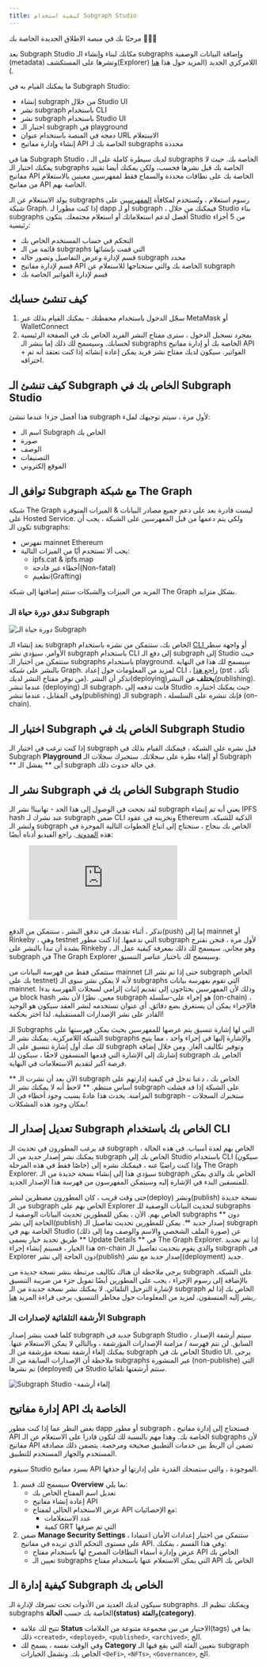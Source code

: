 ```yaml
---
title: كيفية استخدام Subgraph Studio
---
```


مرحبًا بك في منصة الاطلاق الجديدة الخاصة بك 👩🏽‍🚀

يعد Subgraph Studio مكانك لبناء وإنشاء الـ subgraphs وإضافة البيانات الوصفية (metadata) ونشرها على المستكشف(Explorer) اللامركزي الجديد (المزيد حول هذا [ هنا ](/explorer)).

ما يمكنك القيام به في Subgraph Studio:

- إنشاء subgraph من خلال Studio UI
- نشر subgraph باستخدام CLI
- نشر subgraph باستخدام Studio UI
- اختبار الـ subgraph في playground
- دمجه في المنصة باستخدام عنوان URL الاستعلام
- إنشاء وإدارة مفاتيح API الخاصة بك لـ subgraphs محددة

هنا في Subgraph Studio ، لديك سيطرة كاملة على الـ subgraphs الخاصة بك. حيث لا يمكنك اختبار الـ subgraphs الخاصة بك قبل نشرها فحسب، ولكن يمكنك أيضا تقييد مفاتيح API الخاصة بك على نطاقات محددة والسماح فقط لمفهرسين معينين بالاستعلام من مفاتيح API الخاصة بهم.

يولد الاستعلام عن الـ subgraphs رسوم استعلام ، وتُستخدم لمكافأة [المفهرسين](/indexing) على شبكة Graph. إذا كنت مطورا لـ dapp أو لـ subgraph ، فيمكنك من خلال Studio بناء subgraphs أفضل لدعم استعلاماتك أو استعلام مجتمعك. يتكون Studio من 5 أجزاء رئيسية:

- التحكم في حساب المستخدم الخاص بك
- قائمة من الـ subgraphs التي قمت بإنشائها
- قسم لإدارة وعرض التفاصيل وتصور حالة subgraph محدد
- قسم لإدارة مفاتيح API الخاصة بك والتي ستحتاجها للاستعلام عن subgraph
- قسم لإدارة الفواتير الخاصة بك

## كيف تنشئ حسابك

1. سجّل الدخول باستخدام محفظتك - يمكنك القيام بذلك عبر MetaMask أو WalletConnect
1. بمجرد تسجيل الدخول ، سترى مفتاح النشر الفريد الخاص بك في الصفحة الرئيسية لحسابك. وسيسمح لك ذلك إما بنشر الـ subgraphs الخاصة بك أو إدارة مفاتيح API + الفواتير. سيكون لديك مفتاح نشر فريد يمكن إعادة إنشائه إذا كنت تعتقد أنه تم اختراقه.

## كيف تنشئ الـ Subgraph الخاص بك في Subgraph Studio

هذا أفضل جزء! عندما تنشئ subgraph لأول مرة ، سيتم توجيهك لملء:

- اسم الـ Subgraph الخاص بك
- صورة
- الوصف
- التصنيفات
- الموقع إلكتروني

## توافق الـ Subgraph مع شبكة The Graph

شبكة The Graph ليست قادرة بعد على دعم جميع مصادر البيانات & الميزات المتوفرة على Hosted Service. ولكي يتم دعمها من قبل المفهرسين على الشبكة ، يجب أن تكون الـ subgraphs:

- تفهرس mainnet Ethereum
- يجب ألا تستخدم أيًا من الميزات التالية:
  - ipfs.cat & ipfs.map
  - أخطاء غير فادحة(Non-fatal)
  - تطعيم(Grafting)

المزيد من الميزات والشبكات ستتم إضافتها إلى شبكة The Graph بشكل متزايد.

### تدفق دورة حياة الـ Subgraph

![دورة حياة الـ Subgraph](/img/subgraph-lifecycle.png)

بعد إنشاء الـ subgraph الخاص بك، ستتمكن من نشره باستخدام [ CLI ](https://github.com/graphprotocol/graph-cli) أو واجهة سطر الأوامر. سيؤدي نشر subgraph باستخدام CLI إلى دفع الـ subgraph إلى Studio حيث ستتمكن من اختبار الـ subgraphs باستخدام playground. سيسمح لك هذا في النهاية بالنشر على شبكة Graph. لمزيد من المعلومات حول إعداد CLI ، [ راجع هذا](/developer/define-subgraph-hosted#install-the-graph-cli) (pst ، تأكد من توفر مفتاح النشر لديك). تذكر أن النشر(deploying)**يختلف عن** النشر(publishing). عندما تنشر (deploying) الـ subgraph، فأنت تدفعه إلى Studio حيث يمكنك اختباره. وفي المقابل ، عندما تنشر(publishing) الـ subgraph ، فإنك تنشره على السلسلة (on-chain).

## اختبار الـ Subgraph الخاص بك في Subgraph Studio

إذا كنت ترغب في اختبار الـ subgraph قبل نشره على الشبكة ، فيمكنك القيام بذلك في Subgraph **Playground** أو إلقاء نظرة على سجلاتك. ستخبرك سجلات الـ Subgraph ** أين ** يفشل الـ subgraph في حالة حدوث ذلك.

## نشر الـ Subgraph الخاص بك في Subgraph Studio

لقد نجحت في الوصول إلى هذا الحد - تهانينا! نشر الـ subgraph يعني أنه تم إنشاء IPFS hash عند نشرك لـ subgraph ضمن CLI وتخزينه في عقود Ethereum الذكية للشبكة. ولنشر الـ subgraph الخاص بك بنجاح ، ستحتاج إلى اتباع الخطوات التالية الموجزة في هذه [ المدونة ](https://thegraph.com/blog/building-with-subgraph-studio). راجع الفيديو أدناه أيضًا:

<figure className="video-container">
  <iframe
    className="video-iframe"
    src="https://www.youtube.com/embed/HfDgC2oNnwo"
    title="مشغل فيديو يوتيوب"
    frameBorder="0"
    allowFullScreen
></iframe>
</figure>

تذكر ، أثناء تقدمك في تدفق النشر ، ستتمكن من الدفع(push) إما إلى mainnet أو Rinkeby ، وهي testnet التي ندعمها. إذا كنت مطور subgraph لأول مرة ، فنحن نقترح بشدة أن تبدأ بالنشر على Rinkeby ، وهو مجاني. سيسمح لك ذلك بمعرفة كيفية عمل الـ subgraph في The Graph Explorer وسيسمح لك باختبار عناصر التنسيق.

ستتمكن فقط من فهرسة البيانات من mainnet (حتى إذا تم نشر الـ subgraph الخاص بك على testnet) لأنه لا يمكن نشر سوى الـ subgraphs التي تقوم بفهرسة بيانات mainnet. وذلك لأن المفهرسين يحتاجون إلى تقديم إثبات إلزامي لسجلات الفهرسة بدءا من block hash معين. نظرًا لأن نشر subgraph هو إجراء على-سلسلة (on-chain) ، فالإجراء يمكن أن يستغرق بضع دقائق. أي عنوان تستخدمه لنشر العقد سيكون هو الوحيد القادر على نشر الإصدارات المستقبلية. لذا اختر بحكمة!

الـ Subgraphs التي لها إشارة تنسيق يتم عرضها للمفهرسين بحيث يمكن فهرستها على الشبكة اللامركزية. يمكنك نشر الـ subgraphs والإشارة إليها في إجراء واحد ، مما يتيح لك صك أول إشارة تنسيق على الـ subgraph وتوفير تكاليف الغاز. ومن خلال إضافة إشارتك إلى الإشارة التي قدمها المنسقون لاحقًا ، سيكون للـ subgraph الخاص بك فرصة أكبر لتقديم الاستعلامات في النهاية.

** الآن بعد أن نشرت الـ subgraph الخاص بك ، دعنا ندخل في كيفية إدارتهم على أساس منتظم. ** لاحظ أنه لا يمكنك نشر الـ subgraph على الشبكة إذا قد فشلت المزامنة. يحدث هذا عادةً بسبب وجود أخطاء في الـ subgraph - ستخبرك السجلات بمكان وجود هذه المشكلات!

## تعديل إصدار الـ Subgraph الخاص بك باستخدام CLI

قد يرغب المطورون في تحديث الـ subgraph الخاص بهم لعدة أسباب. في هذه الحالة ، يمكنك نشر إصدار جديد من الـ subgraph الخاص بك إلى Studio باستخدام CLI (سيكون خاصًا فقط في هذه المرحلة) وإذا كنت راضيًا عنه ، فيمكنك نشره إلى The Graph Explorer. سيؤدي هذا إلى إنشاء نسخة جديدة من الـ subgraph الخاص بك والذي يمكن للمنسقين البدء في الإشارة إليه وسيتمكن المفهرسون من فهرسة هذا الإصدار الجديد.

حتى وقت قريب ، كان المطورون مضطرين لنشر(deploy) ونشر(publish) نسخة جديدة من الـ subgraph الخاص بهم على Explorer لتحديث البيانات الوصفية للـ subgraphs الخاص بهم. الآن ، يمكن للمطورين تحديث البيانات الوصفية لـ subgraphs ** دون الحاجة إلى نشر(publish) إصدار جديد **. يمكن للمطورين تحديث تفاصيل الـ subgraph الخاصة بهم في Studio (صورة الملف الشخصي والاسم والوصف وما إلى ذلك) عن طريق تحديد خيار يسمى ** Update Details ** في The Graph Explorer. إذا تم تحديد هذا الخيار ، فسيتم إنشاء إجراء on-chain والذي يقوم بتحديث تفاصيل الـ subgraph في Explorer دون الحاجة إلى نشر(publish) إصدار جديد مع نشر(deployment) جديد.

يرجى ملاحظة أن هناك تكاليف مرتبطة بنشر نسخة جديدة من subgraph على الشبكة. بالإضافة إلى رسوم الإجراء ، يجب على المطورين أيضًا تمويل جزء من ضريبة التنسيق لإشارة الترحيل التلقائي. لا يمكنك نشر نسخة جديدة من الـ subgraph الخاص بك إذا لم يشر إليه المنسقون. لمزيد من المعلومات حول مخاطر التنسيق، يرجى قراءة المزيد [ هنا ](/curating).

### الأرشفة التلقائية لإصدارات الـ Subgraph

كلما قمت بنشر إصدار subgraph جديد في Subgraph Studio ، سيتم أرشفة الإصدار السابق. لن تتم فهرسة / مزامنة الإصدارات المؤرشفة ، وبالتالي لا يمكن الاستعلام عنها. يمكنك إلغاء أرشفة نسخة مؤرشفة من الـ subgraph الخاص بك في Studio UI. يرجى ملاحظة أن الإصدارات السابقة من الـ subgraphs غير المنشورة (non-publishe) التي تم نشرها (deployed) في Studio ستتم أرشفتها تلقائيا.

![Subgraph Studio -إلغاء أرشفة](/img/Unarchive.png)

## إدارة مفاتيح API الخاصة بك

بغض النظر عما إذا كنت مطور dapp أو مطور subgraph ، فستحتاج إلى إدارة مفاتيح API الخاصة بك. وهذا مهم بالنسبة لك لتكون قادرا على الاستعلام عن الـ subgraphs لأن مفاتيح API تضمن أن الربط بين خدمات التطبيق صحيحة ومرخصة. يتضمن ذلك مصادقة المستخدم والجهاز المستخدم للتطبيق.

سيقوم Studio بسرد مفاتيح API الموجودة ، والتي ستمنحك القدرة على إدارتها أو حذفها.

1. سيسمح لك قسم **Overview** بما يلي:
   - تعديل اسم المفتاح الخاص بك
   - إعادة إنشاء مفاتيح API
   - عرض الاستخدام الحالي لمفتاح API مع الإحصائيات:
     - عدد الاستعلامات
     - كمية GRT التي تم صرفها
2. ضمن **Manage Security Settings** ، ستتمكن من اختيار إعدادات الأمان اعتمادا على مستوى التحكم الذي تريده في مفاتيح API. وفي هذا القسم ، يمكنك:
   - عرض وإدارة أسماء النطاقات المصرح لها باستخدام مفتاح API الخاص بك
   - تعيين الـ subgraphs التي يمكن الاستعلام عنها باستخدام مفتاح API الخاص بك

## كيفية إدارة الـ Subgraph الخاص بك

سيكون لديك العديد من الأدوات تحت تصرفك لإدارة الـ subgraphs. ويمكنك تنظيم الـ subgraphs الخاصة بك حسب **الحالة(status)** و**الفئة(category)**.

- تتيح لك علامة **Status** الاختيار من بين مجموعة متنوعة من العلامات(tags) بما في ذلك `<created>`, `<deployed>`, `<published>`, `<archived>`, الخ.
- وفي الوقت نفسه ، يسمح لك **Category** بتعيين الفئة التي يقع فيها الـ subgraph الخاص بك. وتشمل الخيارات `<DeFi>`, `<NFTs>`, `<Governance>`, الخ.
